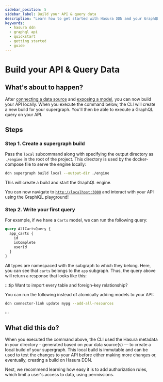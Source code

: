 ```yaml
---
sidebar_position: 5
sidebar_label: Build your API & query data
description: "Learn how to get started with Hasura DDN and your GraphQL API."
keywords:
  - hasura ddn
  - graphql api
  - quickstart
  - getting started
  - guide
---
```



# Build your API & Query Data

## What's about to happen?

After [connecting a data source](/getting-started/connect-to-data/01-connect-a-source.mdx) and
[exposing a model](/getting-started/connect-to-data/03-expose-source-entities.mdx), you can now build your API locally.
When you execute the command below, the CLI will create a new build for your supergraph. You'll then be able to execute
a GraphQL query on your API.

## Steps

### Step 1. Create a supergraph build

Pass the `local` subcommand along with specifying the output directory as `./engine` in the root of the project. This
directory is used by the docker-compose file to serve the engine locally:

```bash
ddn supergraph build local --output-dir ./engine
```

This will create a build and start the GraphQL engine.

You can now navigate to [`http://localhost:3000`](http://localhost:3000) and interact with your API using the GraphiQL
playground!

<!-- The CLI will respond with information about our project, including a link to the project's console. Click on that to see -->
<!-- the GraphiQL explorer and interact with your API. -->

### Step 2. Write your first query

For example, if we have a `Carts` model, we can run the following query:

```graphql
query AllCartsQuery {
  app_carts {
    id
    isComplete
    userId
  }
}
```

All types are namespaced with the subgraph to which they belong. Here, you can see that `carts` belongs to the `app`
subgraph. Thus, the query above will return a response that looks like this:

<Thumbnail src="/img/get-started/beta/console_simple-carts-query.png" alt="Simple query with carts" width="1000px" />

:::tip Want to import every table and foreign-key relationship?

You can run the following instead of atomically adding models to your API:

```bash
ddn connector-link update mypg --add-all-resources
```

:::

## What did this do?

When you executed the command above, the CLI used the Hasura metadata in your directory - generated based on your data
source(s) — to create a local build of your supergraph. This local build is immutable and can be used to test the
changes to your API before either making more changes or, eventually, creating a build on Hasura DDN.

Next, we recommend learning how easy it is to add authorization rules, which limit a user's access to data, using
permissions.
